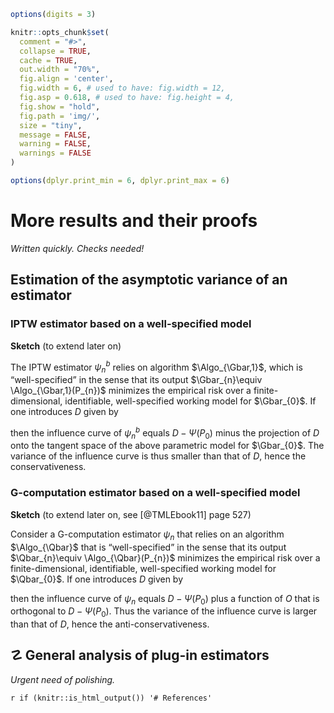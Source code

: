 ```r
options(digits = 3)

knitr::opts_chunk$set(
  comment = "#>",
  collapse = TRUE,
  cache = TRUE,
  out.width = "70%",
  fig.align = 'center',
  fig.width = 6, # used to have: fig.width = 12,
  fig.asp = 0.618, # used to have: fig.height = 4, 
  fig.show = "hold",
  fig.path = 'img/',
  size = "tiny",
  message = FALSE,
  warning = FALSE,
  warnings = FALSE
)

options(dplyr.print_min = 6, dplyr.print_max = 6)
```
# More results and their proofs {#more-proofs}

*Written quickly. Checks needed!*

## Estimation of the asymptotic variance of an estimator

### IPTW estimator based on a well-specified model {#iptw-est-var}

__Sketch__ (to extend later on)


The IPTW estimator $\psi_{n}^{b}$ relies on algorithm $\Algo_{\Gbar,1}$, which
is  "well-specified"\index{well/mis-specified} in  the sense  that its  output
$\Gbar_{n}\equiv \Algo_{\Gbar,1}(P_{n})$  minimizes the empirical risk  over a
finite-dimensional,   identifiable,    well-specified   working    model   for
$\Gbar_{0}$. If one introduces $D$ given by

\begin{equation*}
D(O) \equiv \frac{(2A-1)}{\ell\Gbar_{0}(A,W)} Y,
\end{equation*}

then the influence curve of $\psi_{n}^{b}$  equals $D - \Psi(P_{0})$ minus the
projection of  $D$ onto the  tangent space of  the above parametric  model for
$\Gbar_{0}$. The variance of the influence  curve is thus smaller than that of
$D$, hence the conservativeness.


### G-computation estimator based on a well-specified model {#gcomp-est-var}

__Sketch__ (to extend later on, see [@TMLEbook11] page 527)

Consider  a G-computation  estimator $\psi_{n}$  that relies  on an  algorithm
$\Algo_{\Qbar}$  that  is  "well-specified"\index{well/mis-specified}  in  the
sense  that its  output $\Qbar_{n}\equiv  \Algo_{\Qbar}(P_{n})$ minimizes  the
empirical risk over a finite-dimensional, identifiable, well-specified working
model for $\Qbar_{0}$. If one introduces $D$ given by

\begin{equation*}
D(O) \equiv \Qbar_{0}(1,W) - \Qbar_{0}(0,W)
\end{equation*}

then  the influence  curve  of  $\psi_{n}$ equals  $D  -  \Psi(P_{0})$ plus  a
function of $O$ that is orthogonal to $D - \Psi(P_{0})$. Thus the variance of
the   influence   curve   is   larger    than   that   of   $D$,   hence   the
anti-conservativeness.

## &#9761; \stixdanger{} General analysis of plug-in estimators {#app-analysis-of-plug-in}

*Urgent need of polishing.*



`r if (knitr::is_html_output()) '# References'`
   
   
